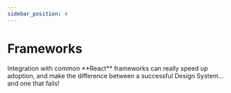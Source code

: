```yaml
---
sidebar_position: 4
---
```



# Frameworks

<div ks-theme="docs">
  Integration with common **React** frameworks can really speed up adoption, and
  make the difference between a successful Design System... and one that fails!
  <Columns columns={3} gutter="md" switchAt={768}>
    <TeaserBox
      topic="Gatsby"
      text="How we can help with **Gatsby** through our own theme, specific to **kickstartDS** and its components."
      link={{
        href: './gatsby',
        label: 'Theme',
        variant: 'clear',
        size: 'small',
        iconAnimation: true,
        iconAfter: {
          icon: 'chevron-right',
        },
      }}
    />
    <TeaserBox
      topic="Next.js"
      text="Helper and tipps to aid you in creating an app or interface based on **Next.js** with **kickstartDS**."
      link={{
        href: './nextjs',
        label: 'Helper',
        variant: 'clear',
        size: 'small',
        iconAnimation: true,
        iconAfter: {
          icon: 'chevron-right',
        },
      }}
    />
  </Columns>
</div>
